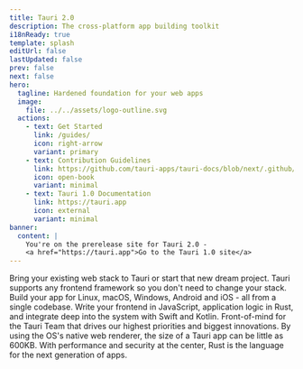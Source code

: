 ```yaml
---
title: Tauri 2.0
description: The cross-platform app building toolkit
i18nReady: true
template: splash
editUrl: false
lastUpdated: false
prev: false
next: false
hero:
  tagline: Hardened foundation for your web apps
  image:
    file: ../../assets/logo-outline.svg
  actions:
    - text: Get Started
      link: /guides/
      icon: right-arrow
      variant: primary
    - text: Contribution Guidelines
      link: https://github.com/tauri-apps/tauri-docs/blob/next/.github/CONTRIBUTING.md
      icon: open-book
      variant: minimal
    - text: Tauri 1.0 Documentation
      link: https://tauri.app
      icon: external
      variant: minimal
banner:
  content: |
    You're on the prerelease site for Tauri 2.0 -
    <a href="https://tauri.app">Go to the Tauri 1.0 site</a>
---
```



<div class="hero-bg">
	<div class="bg-logo"></div>
	<div class="bg-grad"></div>
	<div class="bg-grad-red"></div>
</div>

<CardGrid stagger>
	<Card title="Frontend Independent" icon="rocket">
		Bring your existing web stack to Tauri or start that new dream project.
		Tauri supports any frontend framework so you don't need to change your
		stack.
	</Card>
	<Card title="Cross Platform" icon="rocket">
		Build your app for Linux, macOS, Windows, Android and iOS - all from a
		single codebase.
	</Card>
	<Card title="Inter-Process Communication" icon="rocket">
		Write your frontend in JavaScript, application logic in Rust, and integrate
		deep into the system with Swift and Kotlin.
	</Card>
	<Card title="Maximum Security" icon="rocket">
		Front-of-mind for the Tauri Team that drives our highest priorities and
		biggest innovations.
	</Card>
	<Card title="Minimal Size" icon="rocket">
		By using the OS's native web renderer, the size of a Tauri app can be little
		as 600KB.
	</Card>
	<Card title="Powered by Rust" icon="rocket">
		With performance and security at the center, Rust is the language for the
		next generation of apps.
	</Card>
</CardGrid>
